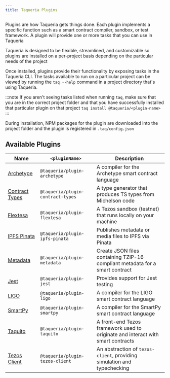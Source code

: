 ```yaml
---
title: Taqueria Plugins
---
```


Plugins are how Taqueria gets things done. Each plugin implements a specific function such as a smart contract compiler, sandbox, or test framework. A plugin will provide one or more tasks that you can use in Taqueria

Taqueria is designed to be flexible, streamlined, and customizable so plugins are installed on a per-project basis depending on the particular needs of the project

Once installed, plugins provide their functionality by exposing tasks in the Taqueria CLI. The tasks available to run on a particular project can be viewed by running the `taq --help` command in a project directory that's using Taqueria. 

:::note
If you aren't seeing tasks listed when running `taq`, make sure that you are in the correct project folder and that you have successfully installed that particular plugin on that project `taq install @taqueria/<plugin-name>`
:::

During installation, NPM packages for the plugin are downloaded into the project folder and the plugin is registered in `.taq/config.json`

## Available Plugins

| Name                                                   |  `<pluginName>`                   |  Description                                                                    |
|--------------------------------------------------------|-----------------------------------|---------------------------------------------------------------------------------|
| [Archetype](/docs/plugins/plugin-archetype/)           | `@taqueria/plugin-archetype`      | A compiler for the Archetype smart contract language                            |
| [Contract Types](/docs/plugins/plugin-contract-types/) | `@taqueria/plugin-contract-types` | A type generator that produces TS types from Michelson code                     |
| [Flextesa](/docs/plugins/plugin-flextesa/)             | `@taqueria/plugin-flextesa`       | A Tezos sandbox (testnet) that runs locally on your machine                     | 
| [IPFS Pinata](/docs/plugins/plugin-ipfs-pinata/)       | `@taqueria/plugin-ipfs-pinata`    | Publishes metadata or media files to IPFS via Pinata                            |
| [Metadata](/docs/plugins/plugin-metadata/)             | `@taqueria/plugin-metadata`       | Create JSON files containing TZIP-16 compliant metadata for a smart contract    |
| [Jest](/docs/plugins/plugin-jest/)                     | `@taqueria/plugin-jest`           | Provides support for Jest testing                                               |
| [LIGO](/docs/plugins/plugin-ligo/)                     | `@taqueria/plugin-ligo`           | A compiler for the LIGO smart contract language                                 |
| [SmartPy](/docs/plugins/plugin-smartpy/)               | `@taqueria/plugin-smartpy`        | A compiler for the SmartPy smart contract language                              |
| [Taquito](/docs/plugins/plugin-taquito/)               | `@taqueria/plugin-taquito`        | A front-end Tezos framework used to originate and interact with smart contracts |
| [Tezos Client](/docs/plugins/plugin-tezos-client/)     | `@taqueria/plugin-tezos-client`   | An abstraction of `tezos-client`, providing simulation and typechecking         |
